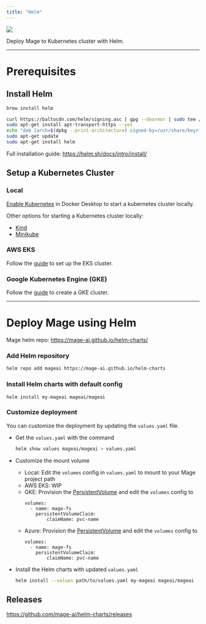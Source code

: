 ```yaml
---
title: "Helm"
---
```


![](https://avatars.githubusercontent.com/u/15859888?s=200&v=4)

Deploy Mage to Kubernetes cluster with Helm.

---

# Prerequisites

## Install Helm

<CodeGroup>

```bash From Homebrew (macOS)
brew install helm
```

```bash From Apt (Debian/Ubuntu)
curl https://baltocdn.com/helm/signing.asc | gpg --dearmor | sudo tee /usr/share/keyrings/helm.gpg > /dev/null
sudo apt-get install apt-transport-https --yes
echo "deb [arch=$(dpkg --print-architecture) signed-by=/usr/share/keyrings/helm.gpg] https://baltocdn.com/helm/stable/debian/ all main" | sudo tee /etc/apt/sources.list.d/helm-stable-debian.list
sudo apt-get update
sudo apt-get install helm
```

</CodeGroup>

Full installation guide: https://helm.sh/docs/intro/install/

## Setup a Kubernetes Cluster

### Local
[Enable Kubernetes](https://docs.docker.com/desktop/kubernetes/#enable-kubernetes) in Docker Desktop to start a kubernetes cluster locally.

Other options for starting a Kubernetes cluster locally:
* [Kind](https://kind.sigs.k8s.io/docs/user/quick-start/)
* [Minikube](https://minikube.sigs.k8s.io/docs/start/)


### AWS EKS
Follow the [guide](https://docs.mage.ai/production/deploying-to-cloud/aws/setup#deploy-to-eks-cluster) to set up the EKS cluster.

### Google Kubernetes Engine (GKE)
Follow the [guide](https://cloud.google.com/kubernetes-engine/docs/deploy-app-cluster#create_cluster) to create a GKE cluster.

---

# Deploy Mage using Helm

Mage helm repo: https://mage-ai.github.io/helm-charts/

### Add Helm repository
```bash
helm repo add mageai https://mage-ai.github.io/helm-charts
```

### Install Helm charts with default config
```
helm install my-mageai mageai/mageai
```

### Customize deployment 
You can customize the deployment by updating the `values.yaml` file.

- Get the `values.yaml` with the command
    
    ```bash
    helm show values mageai/mageai > values.yaml
    ```
    
- Customize the mount volume
  - Local: Edit the `volumes` config in `values.yaml` to mount to your Mage project path
  - AWS EKS: WIP
  - GKE: Provision the [PersistentVolume](https://cloud.google.com/kubernetes-engine/docs/concepts/persistent-volumes#dynamic_provisioning) and edit the `volumes` config to 
    ```
    volumes:
      - name: mage-fs
        persistentVolumeClaim:
            claimName: pvc-name
    ```
  - Azure: Provision the [PersistentVolume](https://learn.microsoft.com/en-us/azure/aks/concepts-storage#persistent-volume-claims) and edit the `volumes` config to
    ```
    volumes:
      - name: mage-fs
        persistentVolumeClaim:
            claimName: pvc-name
    ```

- Install the Helm charts with updated `values.yaml`
    ```bash
    helm install --values path/to/values.yaml my-mageai mageai/mageai
    ```
    
## Releases

https://github.com/mage-ai/helm-charts/releases
